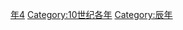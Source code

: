 {{Catnav|頁面分類|历史|歷史時代|年|10世纪各年}}
{{Commons category|944}}

[[Category:940年代|年4]]
[[Category:10世纪各年|Category:10世纪各年]]
[[Category:辰年|Category:辰年]]